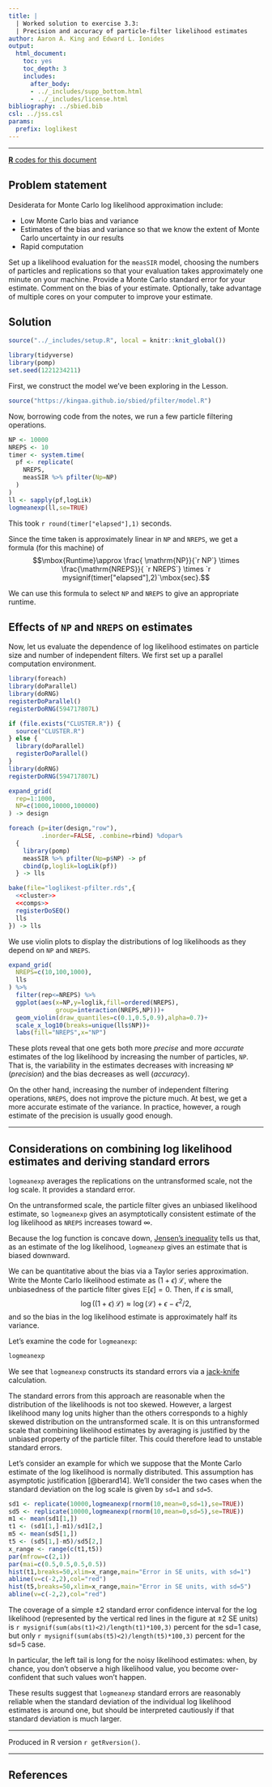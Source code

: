 ```yaml
---
title: |
  | Worked solution to exercise 3.3:
  | Precision and accuracy of particle-filter likelihood estimates
author: Aaron A. King and Edward L. Ionides
output:
  html_document:
    toc: yes
    toc_depth: 3
    includes:
      after_body:
      - ../_includes/supp_bottom.html
      - ../_includes/license.html
bibliography: ../sbied.bib
csl: ../jss.csl
params:
  prefix: loglikest
---
```


\newcommand\expect[1]{\mathbb{E}\left[{#1}\right]}
\newcommand\var[1]{\mathrm{Var}\left[{#1}\right]}
\newcommand\lik{\mathcal{L}}

--------------------

[**R** codes for this document](./loglikest.R)  

## Problem statement

Desiderata for Monte Carlo log likelihood approximation include:

- Low Monte Carlo bias and variance
- Estimates of the bias and variance so that we know the extent of Monte Carlo uncertainty in our results
- Rapid computation

Set up a likelihood evaluation for the `measSIR` model, choosing the numbers of particles and replications so that your evaluation takes approximately one minute on your machine.
Provide a Monte Carlo standard error for your estimate. Comment on the bias of your estimate.
Optionally, take advantage of multiple cores on your computer to improve your estimate.

## Solution

```r
source("../_includes/setup.R", local = knitr::knit_global())
```
```r
library(tidyverse)
library(pomp)
set.seed(1221234211)
```

First, we construct the model we've been exploring in the Lesson.

```r
source("https://kingaa.github.io/sbied/pfilter/model.R")
```

Now, borrowing code from the notes, we run a few particle filtering operations.

```r
NP <- 10000
NREPS <- 10
timer <- system.time(
  pf <- replicate(
    NREPS,
    measSIR %>% pfilter(Np=NP)
  )
)
ll <- sapply(pf,logLik)
logmeanexp(ll,se=TRUE)
```

This took `r round(timer["elapsed"],1)` seconds.

Since the time taken is approximately linear in `NP` and `NREPS`, we get a formula (for this machine) of
$$\mbox{Runtime}\approx \frac{ \mathrm{NP}}{`r NP`} \times \frac{\mathrm{NREPS}}{ `r NREPS`} \times `r mysignif(timer["elapsed"],2)`\mbox{sec}.$$

We can use this formula to select  `NP` and `NREPS` to give an appropriate runtime.

## Effects of `NP` and `NREPS` on estimates

Now, let us evaluate the dependence of log likelihood estimates on particle size and number of independent filters.
We first set up a parallel computation environment.

```r
library(foreach)
library(doParallel)
library(doRNG)
registerDoParallel()
registerDoRNG(594717807L)
```
```r
if (file.exists("CLUSTER.R")) {
  source("CLUSTER.R")
} else {
  library(doParallel)
  registerDoParallel()
}
library(doRNG)
registerDoRNG(594717807L)
```

```r
expand_grid(
  rep=1:1000,
  NP=c(1000,10000,100000)
) -> design

foreach (p=iter(design,"row"),
         .inorder=FALSE, .combine=rbind) %dopar%
  {
    library(pomp)
    measSIR %>% pfilter(Np=p$NP) -> pf
    cbind(p,loglik=logLik(pf))
  } -> lls
```
```r
bake(file="loglikest-pfilter.rds",{
  <<cluster>>
  <<comps>> 
  registerDoSEQ()
  lls
}) -> lls
```

We use violin plots to display the distributions of log likelihoods as they depend on `NP` and `NREPS`.

```r
expand_grid(
  NREPS=c(10,100,1000),
  lls
) %>%
  filter(rep<=NREPS) %>%
  ggplot(aes(x=NP,y=loglik,fill=ordered(NREPS),
             group=interaction(NREPS,NP)))+
  geom_violin(draw_quantiles=c(0.1,0.5,0.9),alpha=0.7)+
  scale_x_log10(breaks=unique(lls$NP))+
  labs(fill="NREPS",x="NP")
```

These plots reveal that one gets both more *precise* and more *accurate* estimates of the log likelihood by increasing the number of particles, `NP`.
That is, the variability in the estimates decreases with increasing `NP` (*precision*) and the bias decreases as well (*accuracy*).

On the other hand, increasing the number of independent filtering operations, `NREPS`, does not improve the picture much.
At best, we get a more accurate estimate of the variance.
In practice, however, a rough estimate of the precision is usually good enough.


--------

## Considerations on combining log likelihood estimates and deriving standard errors

`logmeanexp` averages the replications on the untransformed scale, not the log scale.
It provides a standard error.

On the untransformed scale, the particle filter gives an unbiased likelihood estimate, so `logmeanexp` gives an asymptotically consistent estimate of the log likelihood as `NREPS` increases toward $\infty$.

Because the log function is concave down, [Jensen's inequality](https://en.wikipedia.org/wiki/Jensen%27s_inequality) tells us that, as an estimate of the log likelihood, `logmeanexp` gives an estimate that is biased downward.

We can be quantitative about the bias via a Taylor series approximation.
Write the Monte Carlo likelihood estimate as $(1+\epsilon)\,\lik$, where the unbiasedness of the particle filter gives $\expect{\epsilon}=0$.
Then, if $\epsilon$ is small,
$$\log\big((1+\epsilon)\,\lik\big)\approx \log(\lik)+\epsilon-\epsilon^2/2,$$
and so the bias in the log likelihood estimate is approximately half its variance.

Let's examine the code for `logmeanexp`:

```r
logmeanexp
```

We see that `logmeanexp` constructs its standard errors via a [jack-knife](https://en.wikipedia.org/wiki/Jackknife_resampling) calculation.


The standard errors from this approach are reasonable when the distribution of the likelihoods is not too skewed.
However, a largest likelihood many log units higher than the others corresponds to a highly skewed distribution on the untransformed scale.
It is on this untransformed scale that combining likelihood estimates by averaging is justified by the unbiased property of the particle filter.
This could therefore lead to unstable standard errors. 

Let's consider an example for which we suppose that the Monte Carlo estimate of the log likelihood is normally distributed.
This assumption has asymptotic justification [@berard14].
We'll consider the two cases when the standard deviation on the log scale is given by `sd=1` and `sd=5`.

```r
sd1 <- replicate(10000,logmeanexp(rnorm(10,mean=0,sd=1),se=TRUE))
sd5 <- replicate(10000,logmeanexp(rnorm(10,mean=0,sd=5),se=TRUE))
m1 <- mean(sd1[1,])
t1 <- (sd1[1,]-m1)/sd1[2,]
m5 <- mean(sd5[1,])
t5 <- (sd5[1,]-m5)/sd5[2,]
x_range <- range(c(t1,t5))
par(mfrow=c(2,1))
par(mai=c(0.5,0.5,0.5,0.5))
hist(t1,breaks=50,xlim=x_range,main="Error in SE units, with sd=1")
abline(v=c(-2,2),col="red")
hist(t5,breaks=50,xlim=x_range,main="Error in SE units, with sd=5")
abline(v=c(-2,2),col="red")
```

The coverage of a simple $\pm 2$ standard error confidence interval for the log likelihood (represented by the vertical red lines in the figure at $\pm 2$ SE units) is `r mysignif(sum(abs(t1)<2)/length(t1)*100,3)` percent for the sd=1 case, but only `r mysignif(sum(abs(t5)<2)/length(t5)*100,3)` percent for the sd=5 case.

In particular, the left tail is long for the noisy likelihood estimates:
when, by chance, you don't observe a high likelihood value, you become over-confident that such values won't happen.

These results suggest that `logmeanexp` standard errors are reasonably reliable when the standard deviation of the individual log likelihood estimates is around one, but should be interpreted cautiously if that standard deviation is much larger.

-----------------------------------

Produced in R version `r getRversion()`.

--------------------------

## References
